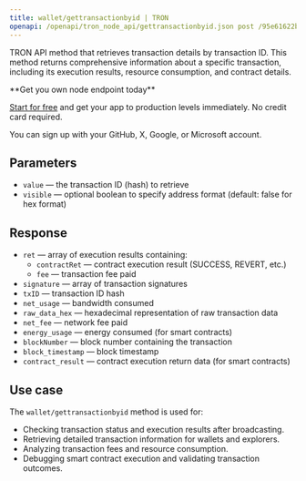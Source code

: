 ---
title: wallet/gettransactionbyid | TRON
openapi: /openapi/tron_node_api/gettransactionbyid.json post /95e61622bf6a8af293978377718e3b77/wallet/gettransactionbyid
---

TRON API method that retrieves transaction details by transaction ID. This method returns comprehensive information about a specific transaction, including its execution results, resource consumption, and contract details.

<Check>
**Get you own node endpoint today**

[Start for free](https://console.chainstack.com/) and get your app to production levels immediately. No credit card required.

You can sign up with your GitHub, X, Google, or Microsoft account.
</Check>


## Parameters

* `value` — the transaction ID (hash) to retrieve
* `visible` — optional boolean to specify address format (default: false for hex format)

## Response

* `ret` — array of execution results containing:
  * `contractRet` — contract execution result (SUCCESS, REVERT, etc.)
  * `fee` — transaction fee paid
* `signature` — array of transaction signatures
* `txID` — transaction ID hash
* `net_usage` — bandwidth consumed
* `raw_data_hex` — hexadecimal representation of raw transaction data
* `net_fee` — network fee paid
* `energy_usage` — energy consumed (for smart contracts)
* `blockNumber` — block number containing the transaction
* `block_timestamp` — block timestamp
* `contract_result` — contract execution return data (for smart contracts)

## Use case

The `wallet/gettransactionbyid` method is used for:

* Checking transaction status and execution results after broadcasting.
* Retrieving detailed transaction information for wallets and explorers.
* Analyzing transaction fees and resource consumption.
* Debugging smart contract execution and validating transaction outcomes.